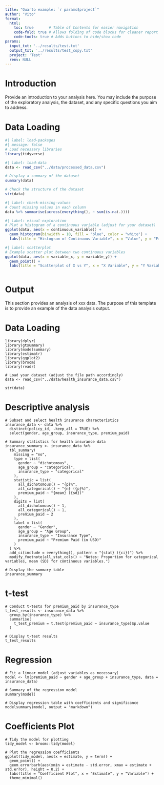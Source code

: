 ```yaml
---
title: "Quarto example: `r params$project`"
author: "Vito"
format: 
  html:
    toc: true       # Table of Contents for easier navigation
    code-fold: true # Allows folding of code blocks for cleaner report view
    code-tools: true # Adds buttons to hide/show code
params:
  input_txt: '../results/test.txt'
  output_txt: '../results/test_copy.txt'
  project: 'Test'
  renv: NULL
---
```



# Introduction

Provide an introduction to your analysis here. You may include the purpose of the exploratory analysis, the dataset, and any specific questions you aim to address.

# Data Loading

```r
#| label: load-packages
#| message: false
# Load necessary libraries
library(tidyverse)
```

```r
#| label: load-data
data <- read_csv("../data/processed_data.csv")

# Display a summary of the dataset
summary(data)

# Check the structure of the dataset
str(data)

#| label: check-missing-values
# Count missing values in each column
data %>% summarise(across(everything(), ~ sum(is.na(.))))

#| label: visual-exploration
# Plot a histogram of a continuous variable (adjust for your dataset)
ggplot(data, aes(x = continuous_variable)) +
  geom_histogram(binwidth = 10, fill = "blue", color = "white") +
  labs(title = "Histogram of Continuous Variable", x = "Value", y = "Frequency")

#| label: scatterplot
# Example scatter plot between two continuous variables
ggplot(data, aes(x = variable_x, y = variable_y)) +
  geom_point() +
  labs(title = "Scatterplot of X vs Y", x = "X Variable", y = "Y Variable")



```

# Output

This section provides an analysis of xxx data. The purpose of this template is to provide an example of the data analysis output.

# Data Loading

```
library(dplyr)
library(gtsummary)
library(modelsummary)
library(estimatr)
library(ggplot2)
library(broom)
library(readr)

# Load your dataset (adjust the file path accordingly)
data <- read_csv("../data/health_insurance_data.csv")

str(data)

```


# Descriptive analysis

```
# Subset and select health insurance characteristics
insurance_data <- data %>%
  distinct(policy_id, .keep_all = TRUE) %>%
  select(gender, age_group, insurance_type, premium_paid)

# Summary statistics for health insurance data
insurance_summary <- insurance_data %>%
  tbl_summary(
    missing = "no",
    type = list(
      gender ~ "dichotomous",
      age_group ~ "categorical",
      insurance_type ~ "categorical"
    ),
    statistic = list(
      all_dichotomous() ~ "{p}%",
      all_categorical() ~ "{n} ({p}%)",
      premium_paid ~ "{mean} ({sd})"
    ),
    digits = list(
      all_dichotomous() ~ 1,
      all_categorical() ~ 1,
      premium_paid ~ 2
    ),
    label = list(
      gender ~ "Gender",
      age_group ~ "Age Group",
      insurance_type ~ "Insurance Type",
      premium_paid ~ "Premium Paid (in USD)"
    )
  ) %>%
  add_ci(include = everything(), pattern = "{stat} ({ci})") %>%
  modify_footnote(all_stat_cols() ~ "Notes: Proportion for categorical variables, mean (SD) for continuous variables.") 

# Display the summary table
insurance_summary

```

# t-test
```
# Conduct t-tests for premium_paid by insurance_type
t_test_results <- insurance_data %>%
  group_by(insurance_type) %>%
  summarise(
    t_test_premium = t.test(premium_paid ~ insurance_type)$p.value
  )

# Display t-test results
t_test_results
```

# Regression

```
# Fit a linear model (adjust variables as necessary)
model <- lm(premium_paid ~ gender + age_group + insurance_type, data = insurance_data)

# Summary of the regression model
summary(model)

# Display regression table with coefficients and significance
modelsummary(model, output = "markdown")
```
# Coefficients Plot
```
# Tidy the model for plotting
tidy_model <- broom::tidy(model)

# Plot the regression coefficients
ggplot(tidy_model, aes(x = estimate, y = term)) +
  geom_point() +
  geom_errorbarh(aes(xmin = estimate - std.error, xmax = estimate + std.error), height = 0.2) +
  labs(title = "Coefficient Plot", x = "Estimate", y = "Variable") +
  theme_minimal()
```